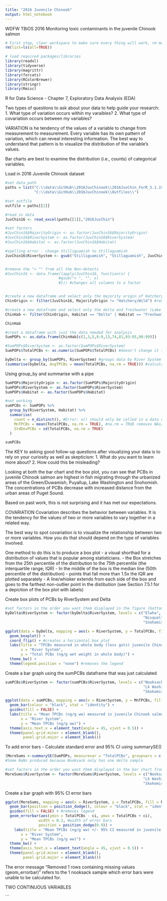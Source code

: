 ```yaml
---
title: "2016 Juvenile Chinook"
output: html_notebook
---
```

WDFW TBiOS 
2016 Monitoring toxic contaminants in the juvenile Chinook salmon

```r
# First step, clear workspace to make sure every thing will work, rm means remove
rm(list=ls(all=TRUE))

# load required packages/libraries
library(readxl)
library(tidyverse)
library(magrittr)
library(forcats)
library(RColorBrewer)
library(stringr)
library(Rmisc)
```
R for Data Science - Chapter 7, Exploratory Data Analysis (EDA)

Two types of questions to ask about your data to help guide your research:
1. What type of variation occurs within my varaibles?
2. What type of covariation occurs between my variables?

VARIATION is he tendency of the values of a variable to change from measurement to measurement. Every variable has its own pattern of variation, which can reveal interesting information. The best way to understand that pattern is to visualize the distribution of the variable's values.

Bar charts are best to examine the distribution (i.e., counts) of categorical variables.

Load in 2016 Juvenile Chinook dataset
```r
#set data path
paths = list("C:\\data\\GitHub\\2016JuvChinook\\2016JuvChin_ForR_5.1.19.xlsx",
             "C:\\data\\GitHub\\2016JuvChinook\\Outfiles\\")

#set outfile
outfile = paths[[2]]

#read in data
JuvChin16 <- read_excel(paths[[1]],"2016JuvChin")

#set factors
#JuvChin16$MajorityOrigin <- as.factor(JuvChin16$MajorityOrigin)
#JuvChin16$RiverSystem <- as.factor(JuvChin16$RiverSystem)
#JuvChin16$Habitat <- as.factor(JuvChin16$Habitat)

#spelling error - change Stilliguamish to Stillaguamish
JuvChin16$RiverSystem <- gsub("Stilliguamish", "Stillaguamish", JuvChin16$RiverSystem)


#remove the "< "" from all the Non-detects
#JuvChin16 <- data.frame(lapply(JuvChin16, function(x) {
                        #gsub("< ", "", x)
                        #})) #changes all columns to a factor


#create a new dataframe and select only the majority origin of Hatchery or Wild
ChinOrigin <- filter(JuvChin16, MajorityOrigin != "Hatchery/Wild") #removes Hatchery/Wild comps

#create a new dataframe and select only the delta and freshwater (Lake WA) samples
ChinHab <- filter(ChinOrigin, Habitat == "Delta" | Habitat == "Freshwater")

ChinHab

#creat a dataframe with just the data needed for analysis
SumPOPs <- as.data.frame(ChinHab[c(1,3,5,8:9,13,74,81,93:95,98:99)])

#SumPOPs$RiverSystem <- as.factor(SumPOPs$RiverSystem)
SumPOPs$TotalPCBs <- as.numeric(SumPOPs$TotalPCBs) #doesn't change it to a numeric!

byDelta <- group_by(SumPOPs, RiverSystem) #groups data by River System and Habitat 
(summarise(byDelta, AvgTPCBs = mean(TotalPCBs, na.rm = TRUE))) #calculates the mean TPCBs by River and Habitat
```
Using group_by and summarise with a pipe
```r
SumPOPs$MajorityOrigin <- as.factor(SumPOPs$MajorityOrigin)
SumPOPs$RiverSystem <- as.factor(SumPOPs$RiverSystem)
SumPOPs$Habitat <- as.factor(SumPOPs$Habitat)

#not working
sumPCBs <- SumPOPs %>%
  group_by(RiverSystem, Habitat) %>%
  summarise(
    count = n_distinct(), #Error: n() should only be called in a data context 
    MnTPCBs = mean(TotalPCBs, na.rm = TRUE), #na.rm = TRUE removes NAs/missing values prior to calculation
    StdDevPCBs = sd(TotalPCBs, na.rm = TRUE)
  )

sumPCBs
```

The KEY to asking good follow-up questions after visualizing your data is to rely on your curiosity as well as skepticism:
1. What do you want to learn more about?
2. How could this be misleading?

Looking at both the bar chart and the box plot, you can see that PCBs in juvenile Chinook salmon are highest in fish migrating through the urbanized areas of the Green/Duwamish, Puyallup, Lake Washington and Snohomish.  The concentrations of PCBs decrease with increased distance from the urban areas of Puget Sound.

Based on past work, this is not surprising and it has met our expectations.

COVARIATION
Covariation describes the behavior between variables.  It is the tendency for the values of two or more variables to vary together in a related way.

The best way to spot covariation is to visualize the relationship between two or more variables.  How you do that should depend on the type of variables involved.

One method to do this is to produce a box plot - a visual shorthad for a distribution of values that is popular among statisticians.
  - the Box stretches from the 25th percentile of the distribution to the 75th percentile (the interquartile range; IQR)
  - In the middle of the box is the median line (50th percentile of the distribution)
  - points that fall more than 1.5x the IQR are plotted separately
  - A line/whisker extends from each side of the box and goes to the farthest non-outlier point in the distibution 
  (see Section 7.5.1 for a depiction of the box plot with labels)

Create box plots of PCBs by RiverSystem and Delta
```r
#set factors in the order you want them displayed in the figure (bottom to top for a horizontal box plot)
byDelta$RiverSystem <- factor(byDelta$RiverSystem, levels = c("Elwha", "Dungeness", "Duckabush","Skokomish",
                                                              "Nisqually", "Puyallup", "Duwamish", "Lk Washington",
                                                              "Snohomish", "Stillaguamish", "Skagit","Nooksack"))

ggplot(data = byDelta, mapping = aes(x = RiverSystem, y = TotalPCBs, fill = RiverSystem)) +
  geom_boxplot() +
  coord_flip() + #creates a horizontal box plot
  labs(title = "TPCBs measured in whole body (less guts) juvenile Chinook salmon",
       x = "River System",
       y = "Total PCBs (ng/g wet weight in whole body)") +
  theme_bw() +
  theme(legend.position = "none") #removes the legend
```

Create a bar graph using the sumPCBs dataframe that was just calculated
```r
sumPCBs$RiverSystem <- factor(sumPCBs$RiverSystem, levels = c("Nooksack", "Skagit", "Stillaguamish", "Snohomish",
                                                              "Lk Washington","Duwamish", "Puyallup","Nisqually",
                                                              "Skokomish", "Duckabush", "Dungeness","Elwha"))

ggplot(data = sumPCBs, mapping = aes(x = RiverSystem, y = MnTPCBs, fill = RiverSystem)) +
  geom_bar(colour = "black", stat = "identity") +
  guides(fill = FALSE) +
  labs(title = "Mean TPCBs (ng/g ww) measured in juvenile Chinook salmon",
       x = "River System",
       y = "Mean TPCBs (ng/g ww)") +
  theme(axis.text.x = element_text(angle = 45, vjust = 0.5)) +
  theme(panel.grid.minor = element_blank(),
        panel.grid.major = element_blank())
```

To add error bars - Calculate standard error and 95% CI using summarySE()
```r
(MoreSums <-summarySE(SumPOPs, measurevar = "TotalPCBs", groupvars = c("RiverSystem", "Habitat"))) 
#Some NaNs produced because Nooksack only has one delta sample

#set factors in the order you want them displayed in the bar chart from left to right
MoreSums$RiverSystem <- factor(MoreSums$RiverSystem, levels = c("Nooksack", "Skagit", "Stillaguamish", "Snohomish",
                                                              "Lk Washington","Duwamish", "Puyallup","Nisqually",
                                                              "Skokomish", "Duckabush", "Dungeness","Elwha"))
```

Create a bar graph with 95% CI error bars
```r
ggplot(MoreSums, mapping = aes(x = RiverSystem, y = TotalPCBs, fill = RiverSystem)) +
  geom_bar(position = position_dodge(), colour = "black", stat = "identity") + #Stat=identity uses values from a dataframe
  guides(fill = FALSE) + #removes legend
  geom_errorbar(aes(ymin = TotalPCBs - ci, ymax = TotalPCBs + ci),
               width = 0.2, #width of error bars
               position = position_dodge(0.9)) +
    labs(title = "Mean TPCBs (ng/g ww) +/- 95% CI measured in juvenile Chinook salmon",
       x = "River System",
       y = "Mean TPCBs (ng/g ww)") +
  theme_bw() +
  theme(axis.text.x = element_text(angle = 45, vjust = 0.5)) +
  theme(panel.grid.minor = element_blank(),
        panel.grid.major = element_blank())
```
The error message "Removed 1 rows containing missing values (geom_errorbar)" refers to the 1 nooksack sample which error bars were unable to be calculated for.

TWO CONTINUOUS VARIABLES


```



